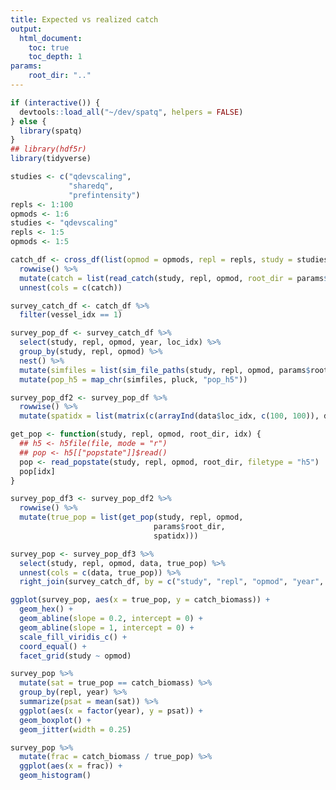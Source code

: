 ```yaml
---
title: Expected vs realized catch
output:
  html_document:
    toc: true
    toc_depth: 1
params:
    root_dir: ".."
---
```


```r
if (interactive()) {
  devtools::load_all("~/dev/spatq", helpers = FALSE)
} else {
  library(spatq)
}
## library(hdf5r)
library(tidyverse)
```

```r
studies <- c("qdevscaling",
             "sharedq",
             "prefintensity")
repls <- 1:100
opmods <- 1:6
studies <- "qdevscaling"
repls <- 1:5
opmods <- 1:5

```

```r
catch_df <- cross_df(list(opmod = opmods, repl = repls, study = studies)) %>%
  rowwise() %>%
  mutate(catch = list(read_catch(study, repl, opmod, root_dir = params$root_dir, feather = FALSE))) %>%
  unnest(cols = c(catch))
```

```r
survey_catch_df <- catch_df %>%
  filter(vessel_idx == 1)
```

```r
survey_pop_df <- survey_catch_df %>%
  select(study, repl, opmod, year, loc_idx) %>%
  group_by(study, repl, opmod) %>%
  nest() %>%
  mutate(simfiles = list(sim_file_paths(study, repl, opmod, params$root_dir))) %>%
  mutate(pop_h5 = map_chr(simfiles, pluck, "pop_h5"))

survey_pop_df2 <- survey_pop_df %>%
  rowwise() %>%
  mutate(spatidx = list(matrix(c(arrayInd(data$loc_idx, c(100, 100)), data$year), ncol = 3)))
```

```r
get_pop <- function(study, repl, opmod, root_dir, idx) {
  ## h5 <- h5file(file, mode = "r")
  ## pop <- h5[["popstate"]]$read()
  pop <- read_popstate(study, repl, opmod, root_dir, filetype = "h5")
  pop[idx]
}
```

```r
survey_pop_df3 <- survey_pop_df2 %>%
  rowwise() %>%
  mutate(true_pop = list(get_pop(study, repl, opmod,
                                params$root_dir,
                                spatidx)))
```

```r
survey_pop <- survey_pop_df3 %>%
  select(study, repl, opmod, data, true_pop) %>%
  unnest(cols = c(data, true_pop)) %>%
  right_join(survey_catch_df, by = c("study", "repl", "opmod", "year", "loc_idx"))
```

```r
ggplot(survey_pop, aes(x = true_pop, y = catch_biomass)) +
  geom_hex() +
  geom_abline(slope = 0.2, intercept = 0) +
  geom_abline(slope = 1, intercept = 0) +
  scale_fill_viridis_c() +
  coord_equal() +
  facet_grid(study ~ opmod)
```

```r
survey_pop %>%
  mutate(sat = true_pop == catch_biomass) %>%
  group_by(repl, year) %>%
  summarize(psat = mean(sat)) %>%
  ggplot(aes(x = factor(year), y = psat)) +
  geom_boxplot() +
  geom_jitter(width = 0.25)
```

```r
survey_pop %>%
  mutate(frac = catch_biomass / true_pop) %>%
  ggplot(aes(x = frac)) +
  geom_histogram()
```

